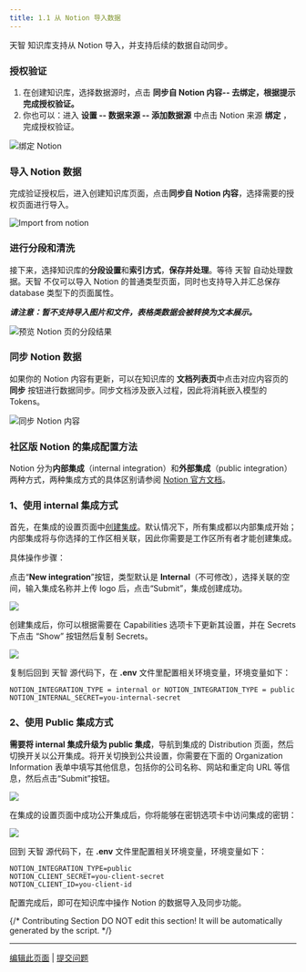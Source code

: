 ```yaml
---
title: 1.1 从 Notion 导入数据
---
```


天智 知识库支持从 Notion 导入，并支持后续的数据自动同步。

### 授权验证

1. 在创建知识库，选择数据源时，点击 **同步自 Notion 内容-- 去绑定，根据提示完成授权验证。**
2. 你也可以：进入 **设置 -- 数据来源 -- 添加数据源** 中点击 Notion 来源 **绑定** ，完成授权验证。

![绑定 Notion](https://assets-docs.dify.ai/2024/12/f1d5bcdcfbd57407e0bce1597df4daad.png)

### 导入 Notion 数据

完成验证授权后，进入创建知识库页面，点击**同步自 Notion 内容**，选择需要的授权页面进行导入。

![Import from notion](https://assets-docs.dify.ai/2025/01/ac130faeb40a59662c2f63b9680d061e.png)

### 进行分段和清洗

接下来，选择知识库的**分段设置**和**索引方式**，**保存并处理**。等待 天智 自动处理数据。天智 不仅可以导入 Notion 的普通类型页面，同时也支持导入并汇总保存 database 类型下的页面属性。

_**请注意：暂不支持导入图片和文件，表格类数据会被转换为文本展示。**_

![预览 Notion 页的分段结果](https://assets-docs.dify.ai/2024/12/ab1b1aa690adad153cac0a321b6b7585.png)

### 同步 Notion 数据

如果你的 Notion 内容有更新，可以在知识库的 **文档列表页**中点击对应内容页的 **同步** 按钮进行数据同步。同步文档涉及嵌入过程，因此将消耗嵌入模型的 Tokens。

![同步 Notion 内容](https://assets-docs.dify.ai/2024/12/af7cabd98c3aac392819d9041cc408de.png)

### 社区版 Notion 的集成配置方法

Notion 分为**内部集成**（internal integration）和**外部集成**（public integration）两种方式，两种集成方式的具体区别请参阅 [Notion 官方文档](https://developers.notion.com/docs/authorization)。

### 1、**使用 internal 集成方式**

首先，在集成的设置页面中[创建集成](https://www.notion.so/my-integrations)。默认情况下，所有集成都以内部集成开始；内部集成将与你选择的工作区相关联，因此你需要是工作区所有者才能创建集成。

具体操作步骤：

点击“**New integration**”按钮，类型默认是 **Internal**（不可修改），选择关联的空间，输入集成名称并上传 logo 后，点击“Submit”，集成创建成功。

![](https://assets-docs.dify.ai/2025/04/f66f75df7e5601508c69377f813cdbcc.png)

创建集成后，你可以根据需要在 Capabilities 选项卡下更新其设置，并在 Secrets 下点击 “Show” 按钮然后复制 Secrets。

![](https://assets-docs.dify.ai/2025/04/83c1f1699ec4165b56ae8fea304d35f5.png)

复制后回到 天智 源代码下，在 **.env** 文件里配置相关环境变量，环境变量如下：

```
NOTION_INTEGRATION_TYPE = internal or NOTION_INTEGRATION_TYPE = public
NOTION_INTERNAL_SECRET=you-internal-secret
```

### 2、**使用 Public 集成方式**

**需要将 internal 集成升级为 public 集成**，导航到集成的 Distribution 页面，然后切换开关以公开集成。将开关切换到公共设置，你需要在下面的 Organization Information 表单中填写其他信息，包括你的公司名称、网站和重定向 URL 等信息，然后点击“Submit”按钮。

![](https://assets-docs.dify.ai/2025/04/c37759d54f8e72685e1cacffa23d2e9f.png)

在集成的设置页面中成功公开集成后，你将能够在密钥选项卡中访问集成的密钥：

![](https://assets-docs.dify.ai/2025/04/c4af8b95298c6b86d80406bec09c31e7.png)

回到 天智 源代码下，在 **.env** 文件里配置相关环境变量，环境变量如下：

```
NOTION_INTEGRATION_TYPE=public
NOTION_CLIENT_SECRET=you-client-secret
NOTION_CLIENT_ID=you-client-id
```

配置完成后，即可在知识库中操作 Notion 的数据导入及同步功能。

{/*
Contributing Section
DO NOT edit this section!
It will be automatically generated by the script.
*/}

---

[编辑此页面](https://github.com/langgenius/dify-docs/edit/main/zh-hans/guides/knowledge-base/create-knowledge-and-upload-documents/import-content-data/sync-from-notion.mdx) | [提交问题](https://github.com/langgenius/dify-docs/issues/new?template=docs.yml)

